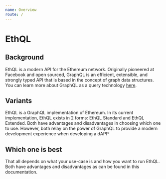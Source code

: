 ```yaml
---
name: Overview
route: /
---
```

# EthQL

## Background
EthQL is a modern API for the Ethereum network. Originally pioneered at Facebook
and open sourced, GraphQL is an efficient, extensible, and strongly typed API
that is based in the concept of graph data structures. You can learn more about
GraphQL as a query technology [here](https://graphql.org/).

## Variants
EthQL is a GraphQL implementation of Ethereum. In its current implementation,
EthQL exists in 2 forms: EthQL Standard and EthQL Extended. Both have advantages
and disadvantages in choosing which one to use. However, both relay on the power
of GraphQL to provide a modern development experience when developing a dAPP

## Which one is best
That all depends on what your use-case is and how you want to run EthQL. Both have
advantages and disadvantages as can be found in this documentation.
